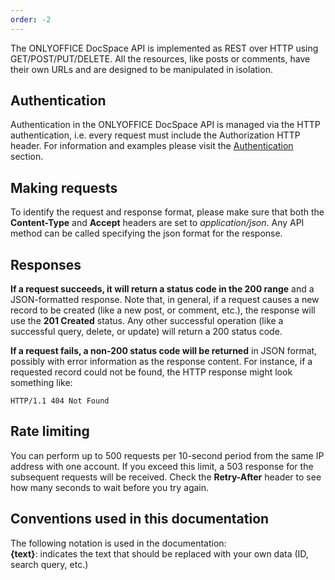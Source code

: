 ```yaml
---
order: -2
---
```

The ONLYOFFICE DocSpace API is implemented as REST over HTTP using GET/POST/PUT/DELETE. All the resources, like posts or comments, have their own URLs and are designed to be manipulated in isolation.

## Authentication

Authentication in the ONLYOFFICE DocSpace API is managed via the HTTP authentication, i.e. every request must include the Authorization HTTP header. For information and examples please visit the [Authentication](/docspace/backend/auth) section.

## Making requests

To identify the request and response format, please make sure that both the **Content-Type** and **Accept** headers are set to *application/json*. Any API method can be called specifying the json format for the response.

## Responses

**If a request succeeds, it will return a status code in the 200 range** and a JSON-formatted response. Note that, in general, if a request causes a new record to be created (like a new post, or comment, etc.), the response will use the **201 Created** status. Any other successful operation (like a successful query, delete, or update) will return a 200 status code.

**If a request fails, a non-200 status code will be returned** in JSON format, possibly with error information as the response content. For instance, if a requested record could not be found, the HTTP response might look something like:

```
HTTP/1.1 404 Not Found
```

## Rate limiting

You can perform up to 500 requests per 10-second period from the same IP address with one account. If you exceed this limit, a 503 response for the subsequent requests will be received. Check the **Retry-After** header to see how many seconds to wait before you try again.

## Conventions used in this documentation

The following notation is used in the documentation:\
**\{text}**: indicates the text that should be replaced with your own data (ID, search query, etc.)
